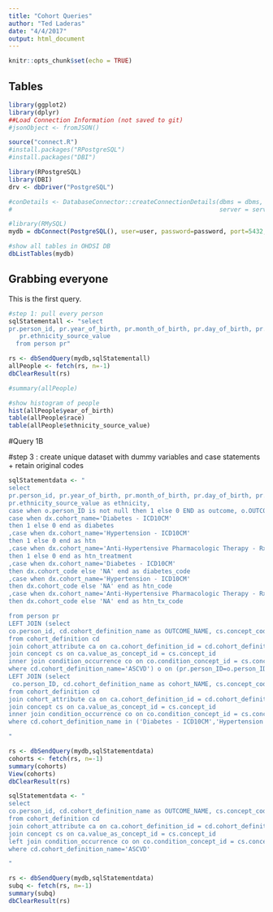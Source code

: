 ```yaml
---
title: "Cohort Queries"
author: "Ted Laderas"
date: "4/4/2017"
output: html_document
---
```


```r
knitr::opts_chunk$set(echo = TRUE)
```

## Tables

```r
library(ggplot2)
library(dplyr)
##Load Connection Information (not saved to git)
#jsonObject <- fromJSON()

source("connect.R")
#install.packages("RPostgreSQL")
#install.packages("DBI")

library(RPostgreSQL)
library(DBI)
drv <- dbDriver("PostgreSQL")

#conDetails <- DatabaseConnector::createConnectionDetails(dbms = dbms, user = user, password=password,
#                                                         server = server, schema = schema, port = port)

#library(RMySQL)
mydb = dbConnect(PostgreSQL(), user=user, password=password, port=5432, dbname="ohdsi_omop", host="cmp03.acc.research.computing")

#show all tables in OHDSI DB
dbListTables(mydb)
```


## Grabbing everyone

This is the first query.

```r
#step 1: pull every person
sqlStatementall <- "select 
pr.person_id, pr.year_of_birth, pr.month_of_birth, pr.day_of_birth, pr.race_source_value as race, 
   pr.ethnicity_source_value 
  from person pr"

rs <- dbSendQuery(mydb,sqlStatementall)
allPeople <- fetch(rs, n=-1)
dbClearResult(rs)

#summary(allPeople)

#show histogram of people
hist(allPeople$year_of_birth)
table(allPeople$race)
table(allPeople$ethnicity_source_value)
```

#Query 1B

#step 3 : create unique dataset with dummy variables and case statements + retain original codes


```r
sqlStatementdata <- "
select 
pr.person_id, pr.year_of_birth, pr.month_of_birth, pr.day_of_birth, pr.race_source_value as race, 
pr.ethnicity_source_value as ethnicity,
case when o.person_ID is not null then 1 else 0 END as outcome, o.OUTCOME_NAME, o.ASCVD_code,
case when dx.cohort_name='Diabetes - ICD10CM'
then 1 else 0 end as diabetes
,case when dx.cohort_name='Hypertension - ICD10CM'
then 1 else 0 end as htn
,case when dx.cohort_name='Anti-Hypertensive Pharmacologic Therapy - RxNORM'
then 1 else 0 end as htn_treatment
,case when dx.cohort_name='Diabetes - ICD10CM'
then dx.cohort_code else 'NA' end as diabetes_code
,case when dx.cohort_name='Hypertension - ICD10CM'
then dx.cohort_code else 'NA' end as htn_code
,case when dx.cohort_name='Anti-Hypertensive Pharmacologic Therapy - RxNORM'
then dx.cohort_code else 'NA' end as htn_tx_code

from person pr
LEFT JOIN (select 
co.person_id, cd.cohort_definition_name as OUTCOME_NAME, cs.concept_code as ASCVD_code 
from cohort_definition cd
join cohort_attribute ca on ca.cohort_definition_id = cd.cohort_definition_id
join concept cs on ca.value_as_concept_id = cs.concept_id
inner join condition_occurrence co on co.condition_concept_id = cs.concept_id
where cd.cohort_definition_name='ASCVD') o on (pr.person_ID=o.person_ID)
LEFT JOIN (select 
 co.person_ID, cd.cohort_definition_name as cohort_NAME, cs.concept_code as cohort_code 
from cohort_definition cd
join cohort_attribute ca on ca.cohort_definition_id = cd.cohort_definition_id
join concept cs on ca.value_as_concept_id = cs.concept_id
inner join condition_occurrence co on co.condition_concept_id = cs.concept_id
where cd.cohort_definition_name in ('Diabetes - ICD10CM','Hypertension - ICD10CM','Anti-Hypertensive Pharmacologic Therapy - RxNORM')) dx on (dx.person_ID=pr.person_ID)

"

rs <- dbSendQuery(mydb,sqlStatementdata)
cohorts <- fetch(rs, n=-1)
summary(cohorts)
View(cohorts)
dbClearResult(rs)
```
```r
sqlStatementdata <- "
select 
co.person_id, cd.cohort_definition_name as OUTCOME_NAME, cs.concept_code as ASCVD_code 
from cohort_definition cd
join cohort_attribute ca on ca.cohort_definition_id = cd.cohort_definition_id
join concept cs on ca.value_as_concept_id = cs.concept_id
left join condition_occurrence co on co.condition_concept_id = cs.concept_id
where cd.cohort_definition_name='ASCVD'

"

rs <- dbSendQuery(mydb,sqlStatementdata)
subq <- fetch(rs, n=-1)
summary(subq)
dbClearResult(rs)
```

